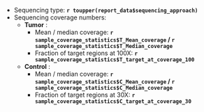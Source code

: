 - Sequencing type: __`r toupper(report_data$sequencing_approach)`__
- Sequencing coverage numbers:
    * __Tumor__ : 
        * Mean / median coverage: __`r sample_coverage_statistics$T_Mean_coverage` / `r sample_coverage_statistics$T_Median_coverage`__
        * Fraction of target regions at 100X: __`r sample_coverage_statistics$T_target_at_coverage_100`__
    * __Control__ : 
        * Mean / median coverage: __`r sample_coverage_statistics$C_Mean_coverage` / `r sample_coverage_statistics$C_Median_coverage`__
        * Fraction of target regions at 30X: __`r sample_coverage_statistics$C_target_at_coverage_30`__
        
